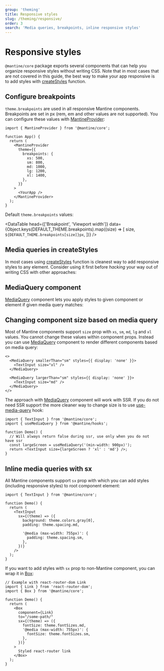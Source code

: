 ```yaml
---
group: 'theming'
title: Responsive styles
slug: /theming/responsive/
order: 3
search: 'Media queries, breakpoints, inline responsive styles'
---
```



# Responsive styles

`@mantine/core` package exports several components that can help you organize responsive styles without writing CSS.
Note that in most cases that are not covered in this guide, the best way to make your app responsive is to
add styles with [createStyles](/theming/create-styles/) function.

## Configure breakpoints

`theme.breakpoints` are used in all responsive Mantine components. Breakpoints are set in px (rem, em and other values are not supported).
You can configure these values with [MantineProvider](/theming/mantine-provider/):

```tsx
import { MantineProvider } from '@mantine/core';

function App() {
  return (
    <MantineProvider
      theme={{
        breakpoints: {
          xs: 500,
          sm: 800,
          md: 1000,
          lg: 1200,
          xl: 1400,
        },
      }}
    >
      <YourApp />
    </MantineProvider>
  );
}
```

Default `theme.breakpoints` values:

<DataTable
  head={['Breakpoint', 'Viewport width']}
  data={Object.keys(DEFAULT_THEME.breakpoints).map((size) => [
    size,
    `${DEFAULT_THEME.breakpoints[size]}px`,
  ])}
/>

## Media queries in createStyles

In most cases using [createStyles](/theming/create-styles/) function is cleanest way to add responsive styles to any element.
Consider using it first before _hacking_ your way out of writing CSS with other approaches:

<Demo data={CreateStylesDemos.createStylesMedia} />

## MediaQuery component

[MediaQuery](/core/media-query/) component lets you apply styles to given component or element if given media query matches:

<Demo data={MediaQueryDemos.query} />

## Changing component size based on media query

Most of Mantine components support `size` prop with `xs`, `sm`, `md`, `lg` and `xl` values.
You cannot change these values within component props. Instead you can use [MediaQuery](/core/media-query/) component
to render different components based on media query:

```tsx
<>
  <MediaQuery smallerThan="sm" styles={{ display: 'none' }}>
    <TextInput size="xl" />
  </MediaQuery>

  <MediaQuery largerThan="sm" styles={{ display: 'none' }}>
    <TextInput size="md" />
  </MediaQuery>
</>
```

The approach with [MediaQuery](/core/media-query/) component will work with SSR. If you do not need SSR support
the more cleaner way to change size is to use [use-media-query](/hooks/use-media-query/) hook:

```tsx
import { TextInput } from '@mantine/core';
import { useMediaQuery } from '@mantine/hooks';

function Demo() {
  // Will always return false during ssr, use only when you do not have ssr
  const largeScreen = useMediaQuery('(min-width: 900px)');
  return <TextInput size={largeScreen ? 'xl' : 'md'} />;
}
```

## Inline media queries with sx

All Mantine components support `sx` prop with which you can add styles (including responsive styles) to root component element:

```tsx
import { TextInput } from '@mantine/core';

function Demo() {
  return (
    <TextInput
      sx={(theme) => ({
        background: theme.colors.gray[0],
        padding: theme.spacing.md,

        '@media (max-width: 755px)': {
          padding: theme.spacing.sm,
        },
      })}
    />
  );
}
```

If you want to add styles with `sx` prop to non-Mantine component, you can wrap it in [Box](/core/box/):

```tsx
// Example with react-router-dom Link
import { Link } from 'react-router-dom';
import { Box } from '@mantine/core';

function Demo() {
  return (
    <Box
      component={Link}
      to="/some-path/"
      sx={(theme) => ({
        fontSize: theme.fontSizes.md,
        '@media (max-width: 755px)': {
          fontSize: theme.fontSizes.sm,
        },
      })}
    >
      Styled react-router link
    </Box>
  );
}
```
